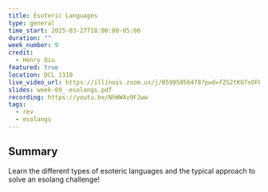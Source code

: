 ```yaml
---
title: Esoteric Languages
type: general
time_start: 2025-03-27T18:00:00-05:00
duration: ""
week_number: 9
credit:
  - Henry Qiu
featured: true
location: DCL 1310
live_video_url: https://illinois.zoom.us/j/85995056478?pwd=fZS2tKU7xOFDXtd6P8l45p8LUa0hOU.1
slides: week-09_-esolangs.pdf
recording: https://youtu.be/NhWW4v9FJww
tags:
  - rev
  - esolangs
---
```

## Summary

Learn the different types of esoteric languages and the typical approach to solve an esolang challenge!
